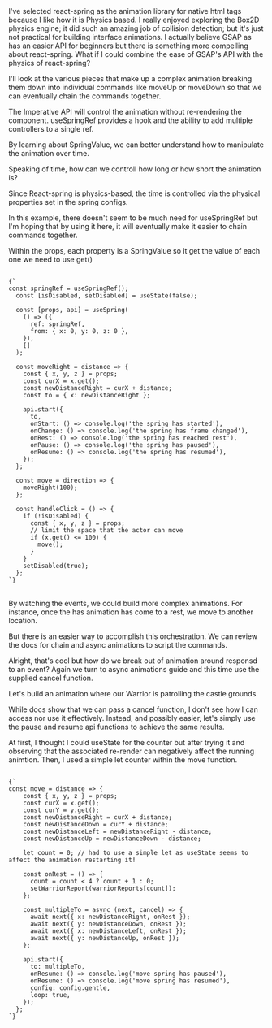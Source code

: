 
<Meta title="menu/organisms/animation/actors" />

<Headline text="Scripting Animation with react-spring" />

<Paragraph>
I've selected <Link url="https://www.react-spring.dev/">react-spring</Link> as the animation library for native html tags because I like how it is Physics based. I really enjoyed exploring the Box2D physics engine; it did such an amazing job of collision detection; but it's just not practical for building interface animations.
</Paragraph>

<Paragraph>
I actually believe <Link url="https://greensock.com/gsap/">GSAP</Link> as has an easier API for beginners but there is something more compelling about react-spring.
</Paragraph>

<Paragraph>
What if I could combine the ease of GSAP's API with the physics of react-spring?
</Paragraph>

<Paragraph>I'll look at the various pieces that make up a complex animation breaking them down into individual commands like moveUp or moveDown so that we can eventually chain the commands together.</Paragraph>

<SubHeadline text="Simple Animation with useSpringRef and a command" />

<Paragraph>The <Link url="https://www.react-spring.dev/docs/concepts/imperative-api">Imperative API</Link> will control the animation without re-rendering the component. useSpringRef provides a hook and the ability to add multiple controllers to a single ref.
</Paragraph>

<SubHeadline text="SpringValue" />

<Paragraph>By learning about <Link url="https://www.react-spring.dev/docs/advanced/spring-value">SpringValue</Link>, we can better understand how to manipulate the animation over time.</Paragraph>

<Paragraph>Speaking of time, how can we controll how long or how short the animation is?</Paragraph>

<Paragraph>Since React-spring is physics-based, the time is controlled via the physical properties set in the <Link url="https://react-spring.dev/docs/advanced/config">spring configs.</Link></Paragraph>

<AnimateActorUseSpringRef />

<Paragraph>In this example, there doesn't seem to be much need for useSpringRef but I'm hoping that by using it here, it will eventually make it easier to chain commands together.</Paragraph>

<Paragraph>Within the props, each property is a SpringValue so it get the value of each one we need to use get()</Paragraph>

<pre>
<code className="language-javascript">
{`
const springRef = useSpringRef();
  const [isDisabled, setDisabled] = useState(false);

  const [props, api] = useSpring(
    () => ({
      ref: springRef,
      from: { x: 0, y: 0, z: 0 },
    }),
    []
  );

  const moveRight = distance => {
    const { x, y, z } = props;
    const curX = x.get();
    const newDistanceRight = curX + distance;
    const to = { x: newDistanceRight };

    api.start({
      to,
      onStart: () => console.log('the spring has started'),
      onChange: () => console.log('the spring has frame changed'),
      onRest: () => console.log('the spring has reached rest'),
      onPause: () => console.log('the spring has paused'),
      onResume: () => console.log('the spring has resumed'),
    });
  };

  const move = direction => {
    moveRight(100);
  };

  const handleClick = () => {
    if (!isDisabled) {
      const { x, y, z } = props;
      // limit the space that the actor can move
      if (x.get() <= 100) {
        move();
      }
    }
    setDisabled(true);
  };
`}
</code>
</pre>


<SubHeadline text="Events" />

<Paragraph>By watching the <Link url="https://www.react-spring.dev/docs/advanced/events">events</Link>, we could build more complex animations. For instance, once the has animation has come to a rest, we move to another location.</Paragraph>

<SubHeadline text="useChain" />

<Paragraph>But there is an easier way to accomplish this orchestration. We can review the docs for <Link url="https://react-spring.dev/docs/components/use-chain">chain</Link> and <Link url="https://react-spring.dev/docs/advanced/async-animations">async animations</Link> to script the commands.</Paragraph>

<AnimateActorUseChain />

<Paragraph>Alright, that's cool but how do we break out of animation around responsd to an event? Again we turn to <Link url="https://react-spring.dev/docs/advanced/async-animations">async animations</Link> guide and this time use the supplied cancel function.</Paragraph>

<Paragraph>Let's build an animation where our Warrior is patrolling the castle grounds.</Paragraph>

<Paragraph>While docs show that we can pass a cancel function, I don't see how I can access nor use it effectively. Instead, and possibly easier, let's simply use the pause and resume api functions to achieve the same results.</Paragraph>

<AnimateActorPatrol />

<Paragraph>At first, I thought I could useState for the counter but after trying it and observing that the associated re-render can negatively affect the running animtion. Then, I used a simple let counter within the move function.</Paragraph>

<pre>
<code className="language-javascript">
{`
const move = distance => {
    const { x, y, z } = props;
    const curX = x.get();
    const curY = y.get();
    const newDistanceRight = curX + distance;
    const newDistanceDown = curY + distance;
    const newDistanceLeft = newDistanceRight - distance;
    const newDistanceUp = newDistanceDown - distance;

    let count = 0; // had to use a simple let as useState seems to affect the animation restarting it!

    const onRest = () => {
      count = count < 4 ? count + 1 : 0;
      setWarriorReport(warriorReports[count]);
    };

    const multipleTo = async (next, cancel) => {
      await next({ x: newDistanceRight, onRest });
      await next({ y: newDistanceDown, onRest });
      await next({ x: newDistanceLeft, onRest });
      await next({ y: newDistanceUp, onRest });
    };

    api.start({
      to: multipleTo,
      onResume: () => console.log('move spring has paused'),
      onResume: () => console.log('move spring has resumed'),
      config: config.gentle,
      loop: true,
    });
  };
`}
</code>
</pre>